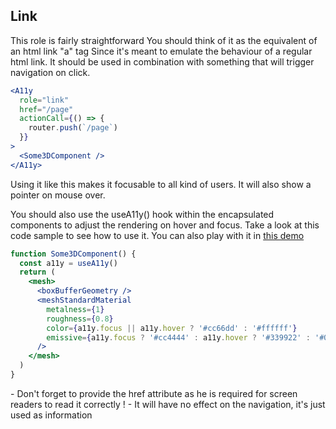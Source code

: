 ## Link

This role is fairly straightforward
You should think of it as the equivalent of an html link "a" tag
Since it's meant to emulate the behaviour of a regular html link. It should be used in combination with something that will trigger navigation on click.

```jsx
<A11y
  role="link"
  href="/page"
  actionCall={() => {
    router.push(`/page`)
  }}
>
  <Some3DComponent />
</A11y>
```

Using it like this makes it focusable to all kind of users. It will also show a pointer on mouse over.

You should also use the useA11y() hook within the encapsulated components to adjust the rendering on hover and focus.
Take a look at this code sample to see how to use it.
You can also play with it in [this demo](https://n4rzi.csb.app)

```jsx
function Some3DComponent() {
  const a11y = useA11y()
  return (
    <mesh>
      <boxBufferGeometry />
      <meshStandardMaterial
        metalness={1}
        roughness={0.8}
        color={a11y.focus || a11y.hover ? '#cc66dd' : '#ffffff'}
        emissive={a11y.focus ? '#cc4444' : a11y.hover ? '#339922' : '#003399'}
      />
    </mesh>
  )
}
```

<Hint>
  - Don't forget to provide the href attribute as he is required for screen readers to read it
  correctly ! - It will have no effect on the navigation, it's just used as information
</Hint>
